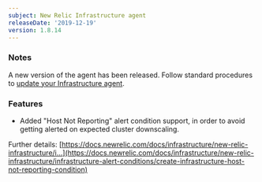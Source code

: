 ```yaml
---
subject: New Relic Infrastructure agent
releaseDate: '2019-12-19'
version: 1.8.14
---
```


### Notes

A new version of the agent has been released. Follow standard procedures to [update your Infrastructure agent](/docs/infrastructure/new-relic-infrastructure/installation/update-infrastructure-agent).

### Features

* Added "Host Not Reporting" alert condition support, in order to avoid getting alerted on expected cluster downscaling.

Further details: [https://docs.newrelic.com/docs/infrastructure/new-relic-infrastructure/i...](https://docs.newrelic.com/docs/infrastructure/new-relic-infrastructure/infrastructure-alert-conditions/create-infrastructure-host-not-reporting-condition)
